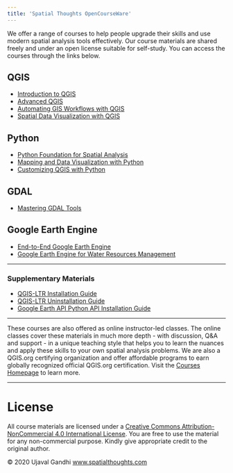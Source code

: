 ```yaml
---
title: 'Spatial Thoughts OpenCourseWare'
---
```


We offer a range of courses to help people upgrade their skills and use modern spatial analysis tools effectively. Our course materials are shared freely and under an open license suitable for self-study. You can access the courses through the links below.

## QGIS

* [Introduction to QGIS](introduction-to-qgis.html)
* [Advanced QGIS](advanced-qgis.html)
* [Automating GIS Workflows with QGIS](automating-gis-workflows.html)
* [Spatial Data Visualization with QGIS](spatial-data-viz.html)


## Python

* [Python Foundation for Spatial Analysis](python-foundation.html)
* [Mapping and Data Visualization with Python](python-dataviz.html)
* [Customizing QGIS with Python](pyqgis-in-a-day.html)

## GDAL

* [Mastering GDAL Tools](gdal-tools.html)

## Google Earth Engine
* [End-to-End Google Earth Engine](end-to-end-gee.html)
* [Google Earth Engine for Water Resources Management](gee-water-resources-management.html)

---

### Supplementary Materials

* [QGIS-LTR Installation Guide](install-qgis-ltr.html)
* [QGIS-LTR Uninstallation Guide](uninstall-qgis-ltr.html)
* [Google Earth API Python API Installation Guide](install-gee-python-api.html)
 
---

These courses are also offered as online instructor-led classes. The online classes cover these materials in much more depth - with discussion, Q&A and support - in a unique teaching style that helps you to learn the nuances and apply these skills to your own spatial analysis problems. We are also a QGIS.org certifying organization and offer affordable programs to earn globally recognized official QGIS.org certification. Visit the [Courses Homepage](https://spatialthoughts.com/courses/) to learn more.

---
# License
All course materials are licensed under a [Creative Commons Attribution-NonCommercial 4.0 International License](https://creativecommons.org/licenses/by-nc/4.0/). You are free to use the material for any non-commercial purpose. Kindly give appropriate credit to the original author.

&copy; 2020 Ujaval Gandhi [www.spatialthoughts.com](https://spatialthoughts.com)

